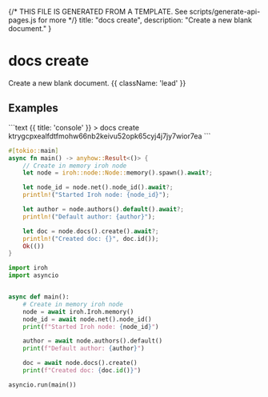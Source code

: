 {/* THIS FILE IS GENERATED FROM A TEMPLATE. See scripts/generate-api-pages.js for more */}
    title: "docs create",
    description: "Create a new blank document."
}

<div className='not-prose mb-5'>
    <Breadcrumbs pages={[
        { name: 'API', href: '/docs/api', current: false },
        { name: 'docs create', href: '/docs/api/docs-create', current: true },
    ]} />
</div>

# docs create

Create a new blank document. {{ className: 'lead' }}



## Examples

<CodeGroup title="docs create">
```text {{ title: 'console' }}
> docs create
ktrygcpxealfdtfmohw66nb2keivu52opk65cyj4j7jy7wior7ea
```

```rust {{ title: 'rust' }}
#[tokio::main]
async fn main() -> anyhow::Result<()> {
    // Create in memory iroh node
    let node = iroh::node::Node::memory().spawn().await?;

    let node_id = node.net().node_id().await?;
    println!("Started Iroh node: {node_id}");

    let author = node.authors().default().await?;
    println!("Default author: {author}");

    let doc = node.docs().create().await?;
    println!("Created doc: {}", doc.id());
    Ok(())
}

```



```python {{ title: 'python' }}
import iroh
import asyncio


async def main():
    # Create in memory iroh node
    node = await iroh.Iroh.memory()
    node_id = await node.net().node_id()
    print(f"Started Iroh node: {node_id}")

    author = await node.authors().default()
    print(f"Default author: {author}")

    doc = await node.docs().create()
    print(f"Created doc: {doc.id()}")

asyncio.run(main())

```


</CodeGroup>
